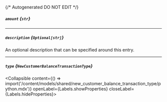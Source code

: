 {/* Autogenerated DO NOT EDIT  */}

##### `amount` *{`str`}*

---
##### `description` *{`Optional[str]`}*
An optional description that can be specified around this entry.

---
##### `type` *{`NewCustomerBalanceTransactionType`}*
<Collapsible content={() => import('/content/models/shared/new_customer_balance_transaction_type/python.mdx')} openLabel={Labels.showProperties} closeLabel={Labels.hideProperties}>
</Collapsible>


